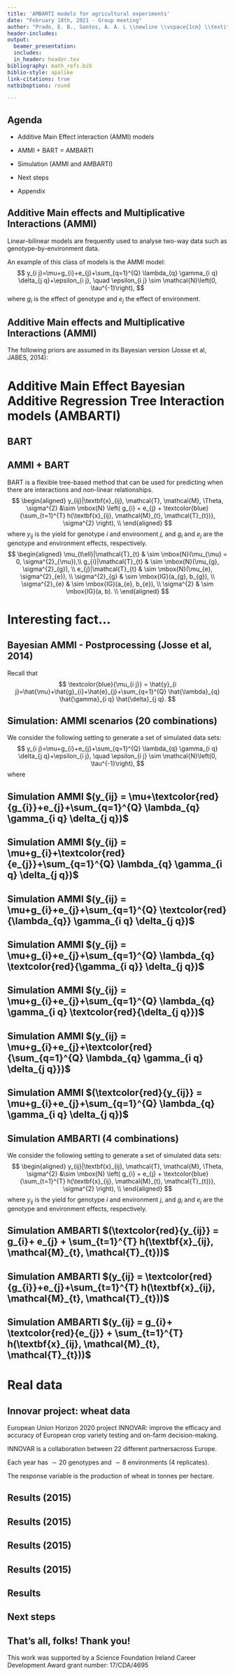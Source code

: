 ```yaml
---
title: 'AMBARTI models for agricultural experiments'
date: "February 18th, 2021 - Group meeting"
author: "Prado, E. B., Santos, A. A. L \\newline \\vspace{1cm} \\textit{Hamilton Institute \\& Dept. of Mathematics and Statistics} \\newline \\vspace{1cm} \\includegraphics[width=3cm]{MU_logo.jpg}"
header-includes:
output:
  beamer_presentation:
  includes:
  in_header: header.tex
bibliography: math_refs.bib
biblio-style: apalike
link-citations: true
natbiboptions: round

---
```

## Agenda
  
- Additive Main Effect interaction (AMMI) models
\vspace{0.5cm}

- AMMI + BART = AMBARTI
\vspace{0.5cm}

- Simulation (AMMI and AMBARTI)
\vspace{0.5cm}

- Next steps
\vspace{0.5cm}

- Appendix

<!-------------------------------------------------------------------------------------------------------------->
  <!-------------------------------------------------------------------------------------------------------------->
  
## Additive Main effects and Multiplicative Interactions (AMMI)
  
Linear–bilinear models are frequently used to analyse two-way data such as
genotype-by-environment data.

\vspace{0.1cm}
An example of this class of models is the AMMI model:
$$
  y_{i j}=\mu+g_{i}+e_{j}+\sum_{q=1}^{Q} \lambda_{q} \gamma_{i q} \delta_{j q}+\epsilon_{i j}, \quad \epsilon_{i j} \sim \mathcal{N}\left(0, \tau^{-1}\right),
$$
where $g_{i}$ is the effect of genotype and $e_{j}$ the effect of environment.

## Additive Main effects and Multiplicative Interactions (AMMI)

The following priors are assumed in its Bayesian version (Josse et al, JABES, 2014):
\vspace{-0.5cm}
\begin{eqnarray*} 
\mu & \sim& \mbox{N}\left(m, s_{\mu}^{2}\right), \\ 
g_{i} & \sim&  \mbox{N}\left(0, s_{g}^{2}\right), \\
e_{j} &\sim& \mbox{N}\left(0, s_{e}^{2}\right), \\
\left(\lambda_{q}\right)_{q=1, \ldots, Q} &\sim& \text { ordered sample of } Q \text { independent } \mbox{N}^{+}\left(0, s_{\lambda}^{2}\right), \\
\gamma_{1 q} & \sim&  \mbox{N}^{+}(0,1) \quad \text { for } q=1, \ldots, Q, \\
\gamma_{i q} & \sim&  \mbox{N}(0,1) \quad \text { for } i>1 \text { and } q=1, \ldots, Q, \\ \delta_{j q} & \sim&  \mbox{N}(0,1) \quad \text { for } j \geq 1 \text { and } q=1, \ldots, Q, \\
\sigma_{E} & \sim& \mbox{U}\left(0, S_{\mathrm{ME}}\right).
\end{eqnarray*}

<!-------------------------------------------------------------------------------------------------------------->
  <!-------------------------------------------------------------------------------------------------------------->
  
# Additive Main Effect Bayesian Additive Regression Tree Interaction models (AMBARTI)
  
## BART
  
\begin{figure}
\centering
\begin{tabular}{c}
\includegraphics[width=0.95\linewidth]{TreeTermsBART.pdf}
\end{tabular}
\end{figure}


## AMMI + BART

BART is a flexible tree-based method that can be used for predicting when there are interactions and non-linear relationships.
$$
\begin{aligned}
y_{ij}|\textbf{x}_{ij}, \mathcal{T}, \mathcal{M}, \Theta, \sigma^{2} &\sim \mbox{N} \left( g_{i} + e_{j} + \textcolor{blue}{\sum_{t=1}^{T} h(\textbf{x}_{ij}, \mathcal{M}_{t}, \mathcal{T}_{t})}, \sigma^{2} \right), \\
\end{aligned}
$$
where $y_{ij}$ is the yield for genotype $i$ and environment $j$, and $g_i$ and $e_j$ are the genotype and environment effects, respectively. 
$$
  \begin{aligned}
\mu_{t\ell}|\mathcal{T}_{t}  & \sim \mbox{N}(\mu_{\mu} = 0, \sigma^{2}_{\mu}),\\
g_{i}|\mathcal{T}_{t}   & \sim \mbox{N}(\mu_{g}, \sigma^{2}_{g}), \\
e_{j}|\mathcal{T}_{t}   & \sim \mbox{N}(\mu_{e}, \sigma^{2}_{e}), \\
\sigma^{2}_{g} & \sim \mbox{IG}(a_{g}, b_{g}), \\
\sigma^{2}_{e} & \sim \mbox{IG}(a_{e}, b_{e}), \\
\sigma^{2} & \sim \mbox{IG}(a, b). \\
\end{aligned}
$$
  
# Interesting fact...
  
## Bayesian AMMI - Postprocessing (Josse et al, 2014)
  Recall that
\vspace{-0.1cm}
$$
  \textcolor{blue}{\mu_{i j}} = \hat{y}_{i j}=\hat{\mu}+\hat{g}_{i}+\hat{e}_{j}+\sum_{q=1}^{Q} \hat{\lambda}_{q} \hat{\gamma}_{i q} \hat{\delta}_{j q}.
$$
  \textit{"This means that, concretely, $S$ matrices of size $I \times J$ are available
    as draws from the posterior distributions of the $\textcolor{blue}{\mu_{ij}}$. Thus, it is
    possible to \textcolor{blue}{apply a postprocessing on each matrix} $(s = 1, . . . , S)$ performing the classical
    procedure (in accordance with the chosen constraints): each matrix is centered by row and
    by column, and an SVD is applied on the resulting matrix. Consequently, for each $s$, \textcolor{blue}{new
    parameters ($\mu$, $g$, $e$, $\gamma$, $\delta$, $\lambda_{q}$) meeting the constraints are available}. Consequently, draws in the posterior distribution of the parameters (taking the $S$ new values) are available. Such a postprocessing makes it easier to interpret the results."}

## Simulation: AMMI scenarios (20 combinations)

We consider the following setting to generate a set of simulated data sets:
$$
y_{i j}=\mu+g_{i}+e_{j}+\sum_{q=1}^{Q} \lambda_{q} \gamma_{i q} \delta_{j q}+\epsilon_{i j}, \quad \epsilon_{i j} \sim \mathcal{N}\left(0, \tau^{-1}\right),
$$
where
\begin{itemize}
\item $\mu = 100$, $\tau = 1$.
\item $I = J = c(10, 25)$ (without repetitions).
\item $e_{j} \sim \mbox{N}(0, s_e)$, with $s_e = c(1,5)$.
\item $g_{i} \sim \mbox{N}(0, s_g)$, with $s_g = c(1,5)$.
\item $Q = c(1, 2, 3)$, with $\lambda = c(8, 12, [8, 12], [10, 12],[8, 10, 12])$.
\item We used RMSE (Root Mean Squared Error) and RRMSE (Relative Root Mean Squared Error).
\end{itemize}

## Simulation AMMI $(y_{ij} = \mu+\textcolor{red}{g_{i}}+e_{j}+\sum_{q=1}^{Q} \lambda_{q} \gamma_{i q} \delta_{j q})$

\begin{center}
\includegraphics[width=0.95\linewidth]{AMMI_I10_rrmse_gsa.pdf}
\end{center}

## Simulation AMMI $(y_{ij} = \mu+g_{i}+\textcolor{red}{e_{j}}+\sum_{q=1}^{Q} \lambda_{q} \gamma_{i q} \delta_{j q})$

\begin{center}
\includegraphics[width=0.95\linewidth]{AMMI_I10_rrmse_esa.pdf}
\end{center}

## Simulation AMMI $(y_{ij} = \mu+g_{i}+e_{j}+\sum_{q=1}^{Q} \textcolor{red}{\lambda_{q}} \gamma_{i q} \delta_{j q})$

\begin{center}
\includegraphics[width=0.95\linewidth]{AMMI_I10_lambda_rrmsesa.pdf}
\end{center}

## Simulation AMMI $(y_{ij} = \mu+g_{i}+e_{j}+\sum_{q=1}^{Q} \lambda_{q} \textcolor{red}{\gamma_{i q}} \delta_{j q})$

\begin{center}
\includegraphics[width=0.95\linewidth]{AMMI_I10_gamma_rrmsesa.pdf}
\end{center}

## Simulation AMMI $(y_{ij} = \mu+g_{i}+e_{j}+\sum_{q=1}^{Q} \lambda_{q} \gamma_{i q} \textcolor{red}{\delta_{j q}})$

\begin{center}
\includegraphics[width=0.95\linewidth]{AMMI_I10_delta_rrmsesa.pdf}
\end{center}

## Simulation AMMI $(y_{ij} = \mu+g_{i}+e_{j}+\textcolor{red}{\sum_{q=1}^{Q} \lambda_{q} \gamma_{i q} \delta_{j q}})$

\begin{center}
\includegraphics[width=0.95\linewidth]{AMMI_I10_rmse_blinearsa.pdf}
\end{center}

## Simulation AMMI $(\textcolor{red}{y_{ij}} = \mu+g_{i}+e_{j}+\sum_{q=1}^{Q} \lambda_{q} \gamma_{i q} \delta_{j q})$

\begin{center}
\includegraphics[width=0.95\linewidth]{AMMI_I10_y_test_rmsesa.pdf}
\end{center}

## Simulation AMBARTI (4 combinations)
We consider the following setting to generate a set of simulated data sets:
$$
  \begin{aligned}
y_{ij}|\textbf{x}_{ij}, \mathcal{T}, \mathcal{M}, \Theta, \sigma^{2} &\sim \mbox{N} \left( g_{i} + e_{j} + \textcolor{blue}{\sum_{t=1}^{T} h(\textbf{x}_{ij}, \mathcal{M}_{t}, \mathcal{T}_{t})}, \sigma^{2} \right), \\
\end{aligned}
$$
  where $y_{ij}$ is the yield for genotype $i$ and environment $j$, and $g_i$ and $e_j$ are the genotype and environment effects, respectively. 
\begin{itemize}
\item $\sigma^{2} = 1$, $T=200$.
\item $I = J = c(10, 25)$ (without repetitions).
\item $\mu_{t\ell}|\mathcal{T}_{t} \sim \mbox{N}(\mu_{\mu} = 0, \sigma^{2}_{\mu} = 3).$
  \item $e_{j} \sim \mbox{N}(0, s_e)$, with $s_e = c(1,5)$.
\item $g_{i} \sim \mbox{N}(0, s_g)$, with $s_g = c(1,5)$.
\end{itemize}

## Simulation AMBARTI $(\textcolor{red}{y_{ij}} = g_{i}+ e_{j} + \sum_{t=1}^{T} h(\textbf{x}_{ij}, \mathcal{M}_{t}, \mathcal{T}_{t}))$

\begin{center}
\includegraphics[width=0.95\linewidth]{AMBARTI_y_test_rmsesa.pdf}
\end{center}

## Simulation AMBARTI $(y_{ij} = \textcolor{red}{g_{i}}+e_{j}+\sum_{t=1}^{T} h(\textbf{x}_{ij}, \mathcal{M}_{t}, \mathcal{T}_{t}))$

\begin{center}
\includegraphics[width=0.95\linewidth]{AMBARTI_rrmse_gsa.pdf}
\end{center}

## Simulation AMBARTI $(y_{ij} = g_{i}+ \textcolor{red}{e_{j}} + \sum_{t=1}^{T} h(\textbf{x}_{ij}, \mathcal{M}_{t}, \mathcal{T}_{t}))$

\begin{center}
\includegraphics[width=0.95\linewidth]{AMBARTI_rrmse_esa.pdf}
\end{center}

# Real data

## Innovar project: wheat data \includegraphics[width=0.04\linewidth]{wheat2.png}

European Union Horizon 2020 project INNOVAR: improve the efficacy and accuracy of European crop variety testing and on-farm decision-making.
\vspace{0.4cm}

INNOVAR is a collaboration between 22 different partnersacross Europe.
\vspace{0.4cm}

Each year has $\sim 20$ genotypes and $\sim 8$ environments (4 replicates).
\vspace{0.4cm}

The response variable is the production of wheat in tonnes per hectare.

## Results (2015)

\begin{center}
\includegraphics[width=0.95\linewidth]{real_dataset_by_g.pdf}
\end{center}

## Results (2015)

\begin{center}
\includegraphics[width=0.95\linewidth]{real_dataset_by_e.pdf}
\end{center}

## Results (2015)

\begin{center}
\includegraphics[width=0.95\linewidth]{real_dataset_g.pdf}
\end{center}

## Results (2015)

\begin{center}
\includegraphics[width=0.95\linewidth]{real_dataset_e.pdf}
\end{center}

## Results
\begin{table}
\centering
 \begin{tabular}{ccc} 
 \hline
 Year &  AMMI & AMBARTI \\
 \hline
  2010 & 0.5030 & \textcolor{blue}{0.4814} \\
  2011 & 0.4539 & \textcolor{blue}{0.4263} \\
  2012 & 0.3755 & \textcolor{blue}{0.3029} \\
  2013 & 0.4416 & \textcolor{blue}{0.4247} \\
  2014 & 0.4644 & \textcolor{blue}{0.4386} \\
  2015 & 0.3811 & \textcolor{blue}{0.3389} \\
  2016 & 0.4205 & \textcolor{blue}{0.3830} \\
  2017 & 0.4175 & \textcolor{blue}{0.3928} \\
  2018 & 0.5659 & \textcolor{blue}{0.5532} \\
  2019 & 0.4509 & \textcolor{blue}{0.4010} \\
 \hline
 \end{tabular}
 \caption{RMSE for $\hat{y}$ on test data}
\end{table}


## Next steps

\begin{enumerate} 
\vspace{0.005cm}
\item Start writing the paper.
\end{enumerate}

## That's all, folks! Thank you!

This work was supported by a Science Foundation Ireland Career Development Award grant number: 17/CDA/4695
\begin{center}
\includegraphics[width=7cm]{SFI_logo.jpg}
\end{center}

<!-------------------------------------------------------------------------------------------------------------->
<!-------------------------------------------------------------------------------------------------------------->
